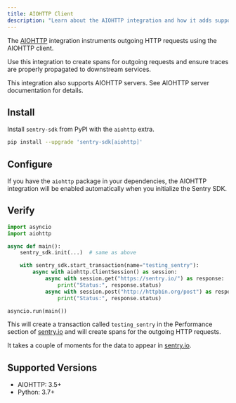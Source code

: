 ```yaml
---
title: AIOHTTP Client
description: "Learn about the AIOHTTP integration and how it adds support for the AIOHTTP HTTP client."
---
```


The [AIOHTTP](https://docs.aiohttp.org/en/stable/) integration instruments outgoing HTTP requests using the AIOHTTP client.

Use this integration to create spans for outgoing requests and ensure traces are properly propagated to downstream services.

This integration also supports AIOHTTP servers. See <PlatformLink to="/integrations/aiohttp/">AIOHTTP server documentation</PlatformLink> for details.

## Install

Install `sentry-sdk` from PyPI with the `aiohttp` extra.

```bash
pip install --upgrade 'sentry-sdk[aiohttp]'
```

## Configure

If you have the `aiohttp` package in your dependencies, the AIOHTTP integration will be enabled automatically when you initialize the Sentry SDK.

<PlatformContent includePath="getting-started-config" />

## Verify

```python
import asyncio
import aiohttp

async def main():
    sentry_sdk.init(...)  # same as above

    with sentry_sdk.start_transaction(name="testing_sentry"):
        async with aiohttp.ClientSession() as session:
            async with session.get("https://sentry.io/") as response:
                print("Status:", response.status)
            async with session.post("http://httpbin.org/post") as response:
                print("Status:", response.status)

asyncio.run(main())
```

This will create a transaction called `testing_sentry` in the Performance section of [sentry.io](https://sentry.io) and will create spans for the outgoing HTTP requests.

It takes a couple of moments for the data to appear in [sentry.io](https://sentry.io).

## Supported Versions

- AIOHTTP: 3.5+
- Python: 3.7+
